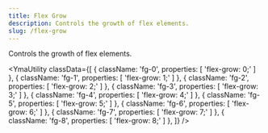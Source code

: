 ```yaml
---
title: Flex Grow
description: Controls the growth of flex elements.
slug: /flex-grow
---
```



Controls the growth of flex elements.

<YmaUtility
  classData={[
    {
      className: 'fg-0',
      properties: [
        'flex-grow: 0;'
      ]
    },
    {
      className: 'fg-1',
      properties: [
        'flex-grow: 1;'
      ]
    },
    {
      className: 'fg-2',
      properties: [
        'flex-grow: 2;'
      ]
    },
    {
      className: 'fg-3',
      properties: [
        'flex-grow: 3;'
      ]
    },
    {
      className: 'fg-4',
      properties: [
        'flex-grow: 4;'
      ]
    },
    {
      className: 'fg-5',
      properties: [
        'flex-grow: 5;'
      ]
    },
    {
      className: 'fg-6',
      properties: [
        'flex-grow: 6;'
      ]
    },
    {
      className: 'fg-7',
      properties: [
        'flex-grow: 7;'
      ]
    },
    {
      className: 'fg-8',
      properties: [
        'flex-grow: 8;'
      ]
    },
  ]}
/>